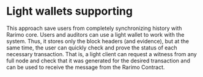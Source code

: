 ---
---

# Light wallets supporting
This approach save users from completely synchronizing history with Rarimo core. Users and auditors can use a light
wallet to work with the system. Thus, it stores only the block headers (and evidence), but at the same time, the user
can quickly check and prove the status of each necessary transaction. That is, a light client can request a witness from
any full node and check that it was generated for the desired transaction and can be used to receive the message from
the Rarimo Contract.